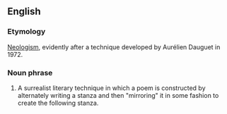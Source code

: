 {{RfdProto}}
==English==

===Etymology===
[[Neologisms:unstable|Neologism]], evidently after a technique developed by Aurélien Dauguet in 1972.

===Noun phrase===
# A surrealist literary technique in which a poem is constructed by alternately writing a stanza and then "mirroring" it in some fashion to create the following stanza.

{{protologism}}